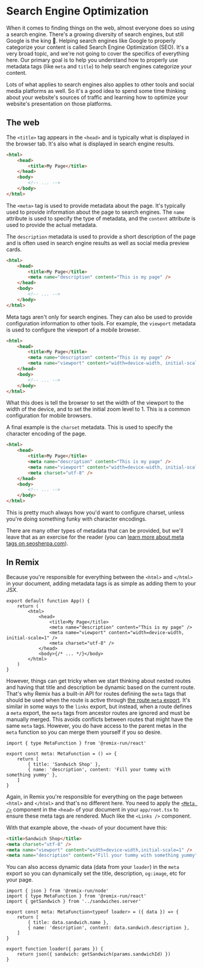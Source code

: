 # Search Engine Optimization

<EpicVideo url="https://www.epicweb.dev/workshops/full-stack-foundations/search-engine-optimization/intro-to-search-engine-optimization-seo" />

When it comes to finding things on the web, almost everyone does so using a
search engine. There's a growing diversity of search engines, but still Google
is the king 👑. Helping search engines like Google to properly categorize your
content is called Search Engine Optimization (SEO). It's a very broad topic, and
we're not going to cover the specifics of everything here. Our primary goal is
to help you understand how to properly use metadata tags (like `meta` and
`title`) to help search engines categorize your content.

Lots of what applies to search engines also applies to other tools and social
media platforms as well. So it's a good idea to spend some time thinking about
your website's sources of traffic and learning how to optimize your website's
presentation on those platforms.

## The web

The `<title>` tag appears in the `<head>` and is typically what is displayed in
the browser tab. It's also what is displayed in search engine results.

```html lines=3
<html>
	<head>
		<title>My Page</title>
	</head>
	<body>
		<!-- ... -->
	</body>
</html>
```

The `<meta>` tag is used to provide metadata about the page. It's typically used
to provide information about the page to search engines. The `name` attribute is
used to specify the type of metadata, and the `content` attribute is used to
provide the actual metadata.

The `description` metadata is used to provide a short description of the page
and is often used in search engine results as well as social media preview
cards.

```html lines=4
<html>
	<head>
		<title>My Page</title>
		<meta name="description" content="This is my page" />
	</head>
	<body>
		<!-- ... -->
	</body>
</html>
```

Meta tags aren't only for search engines. They can also be used to provide
configuration information to other tools. For example, the `viewport` metadata
is used to configure the viewport of a mobile browser.

```html lines=5
<html>
	<head>
		<title>My Page</title>
		<meta name="description" content="This is my page" />
		<meta name="viewport" content="width=device-width, initial-scale=1" />
	</head>
	<body>
		<!-- ... -->
	</body>
</html>
```

What this does is tell the browser to set the width of the viewport to the width
of the device, and to set the initial zoom level to 1. This is a common
configuration for mobile browsers.

A final example is the `charset` metadata. This is used to specify the character
encoding of the page.

```html lines=6
<html>
	<head>
		<title>My Page</title>
		<meta name="description" content="This is my page" />
		<meta name="viewport" content="width=device-width, initial-scale=1" />
		<meta charset="utf-8" />
	</head>
	<body>
		<!-- ... -->
	</body>
</html>
```

This is pretty much always how you'd want to configure charset, unless you're
doing something funky with character encodings.

There are many other types of metadata that can be provided, but we'll leave
that as an exercise for the reader (you can
[learn more about meta tags on seosherpa.com](https://seosherpa.com/meta-tags/)).

## In Remix

Because you're responsible for everything between the `<html>` and `</html>` in
your document, adding metadata tags is as simple as adding them to your JSX.

```tsx filename=app/root.tsx
export default function App() {
	return (
		<html>
			<head>
				<title>My Page</title>
				<meta name="description" content="This is my page" />
				<meta name="viewport" content="width=device-width, initial-scale=1" />
				<meta charset="utf-8" />
			</head>
			<body>{/* ... */}</body>
		</html>
	)
}
```

However, things can get tricky when we start thinking about nested routes and
having that title and description be dynamic based on the current route. That's
why Remix has a built-in API for routes defining the `meta` tags that should be
used when the route is active through
[the route `meta` export](https://remix.run/docs/en/main/route/meta). It's
similar in some ways to the `links` export, but instead, when a route defines a
`meta` export, the `meta` tags from ancestor routes are ignored and must be
manually merged. This avoids conflicts between routes that might have the same
`meta` tags. However, you do have access to the parent metas in the `meta`
function so you can merge them yourself if you so desire.

```tsx filename=app/routes/sandwiches.tsx
import { type MetaFunction } from '@remix-run/react'

export const meta: MetaFunction = () => {
	return [
		{ title: 'Sandwich Shop' },
		{ name: 'description', content: 'Fill your tummy with something yummy' },
	]
}
```

Again, in Remix you're responsible for everything on the page between `<html>`
and `</html>` and that's no different here. You need to apply the
[`<Meta />`](https://remix.run/docs/en/main/components/meta) component in the
`<head>` of your document in your `app/root.tsx` to ensure these meta tags are
rendered. Much like the `<Links />` component.

With that example above, the `<head>` of your document have this:

```html
<title>Sandwich Shop</title>
<meta charset="utf-8" />
<meta name="viewport" content="width=device-width,initial-scale=1" />
<meta name="description" content="Fill your tummy with something yummy" />
```

You can also access dynamic data (data from your `loader`) in the `meta` export
so you can dynamically set the title, description, `og:image`, etc for your
page.

```tsx filename=app/routes/sandwiches.$sandwichId.tsx
import { json } from '@remix-run/node'
import { type MetaFunction } from '@remix-run/react'
import { getSandwich } from '../sandwiches.server'

export const meta: MetaFunction<typeof loader> = ({ data }) => {
	return [
		{ title: data.sandwich.name },
		{ name: 'description', content: data.sandwich.description },
	]
}

export function loader({ params }) {
	return json({ sandwich: getSandwich(params.sandwichId) })
}
```
